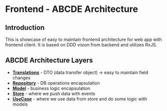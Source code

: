 # Frontend - ABCDE Architecture

## Introduction
This is showcase of easy to maintain frontend architecture for web app with frontend client. It is based on DDD vision from backend and utilizes RxJS.

## ABCDE Architecture Layers
- [**Translations**](/learn/frontend/abcde-architecture/a-translations-layer) - DTO (data transfer object) -> easy to maintain field changes
- [**Repository**](/learn/frontend/abcde-architecture/b-repository-layer) - DB operations encapsulation
- [**Model**](/learn/frontend/abcde-architecture/c-model-layer) - business logic encapsulation
- [**Store**](/learn/frontend/abcde-architecture/d-store-layer) - where we push data with events
- [**UseCase**](/learn/frontend/abcde-architecture/e-use-case-layer) - where we use data from store and do some logic with models